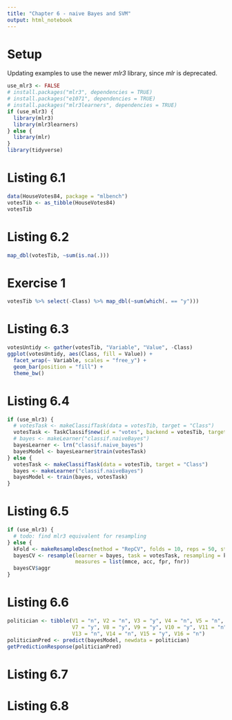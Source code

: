 ```yaml
---
title: "Chapter 6 - naive Bayes and SVM"
output: html_notebook
---
```


# Setup

Updating examples to use the newer _mlr3_ library, since _mlr_ is deprecated.

```r
use_mlr3 <- FALSE
# install.packages("mlr3", dependencies = TRUE)
# install.packages("e1071", dependencies = TRUE)
# install.packages("mlr3learners", dependencies = TRUE)
if (use_mlr3) {
  library(mlr3)
  library(mlr3learners)
} else {
  library(mlr)
}
library(tidyverse)
```
# Listing 6.1
```r
data(HouseVotes84, package = "mlbench")
votesTib <- as_tibble(HouseVotes84)
votesTib
```
# Listing 6.2
```r
map_dbl(votesTib, ~sum(is.na(.)))
```
# Exercise 1
```r
votesTib %>% select(-Class) %>% map_dbl(~sum(which(. == "y")))
```
# Listing 6.3
```r
votesUntidy <- gather(votesTib, "Variable", "Value", -Class)
ggplot(votesUntidy, aes(Class, fill = Value)) +
  facet_wrap(~ Variable, scales = "free_y") +
  geom_bar(position = "fill") +
  theme_bw()
```
# Listing 6.4
```r
if (use_mlr3) {
  # votesTask <- makeClassifTask(data = votesTib, target = "Class")
  votesTask <- TaskClassif$new(id = "votes", backend = votesTib, target = "Class")
  # bayes <- makeLearner("classif.naiveBayes")
  bayesLearner <- lrn("classif.naive_bayes")
  bayesModel <- bayesLearner$train(votesTask)
} else {
  votesTask <- makeClassifTask(data = votesTib, target = "Class")
  bayes <- makeLearner("classif.naiveBayes")
  bayesModel <- train(bayes, votesTask)
}
```
# Listing 6.5
```r
if (use_mlr3) {
  # todo: find mlr3 equivalent for resampling
} else {
  kFold <- makeResampleDesc(method = "RepCV", folds = 10, reps = 50, stratify = TRUE)
  bayesCV <- resample(learner = bayes, task = votesTask, resampling = kFold,
                      measures = list(mmce, acc, fpr, fnr))
  bayesCV$aggr
}
```
# Listing 6.6
```r
politician <- tibble(V1 = "n", V2 = "n", V3 = "y", V4 = "n", V5 = "n", V6 = "y",
                     V7 = "y", V8 = "y", V9 = "y", V10 = "y", V11 = "n", V12 = "y",
                     V13 = "n", V14 = "n", V15 = "y", V16 = "n")
politicianPred <- predict(bayesModel, newdata = politician)
getPredictionResponse(politicianPred)
```
# Listing 6.7


# Listing 6.8
